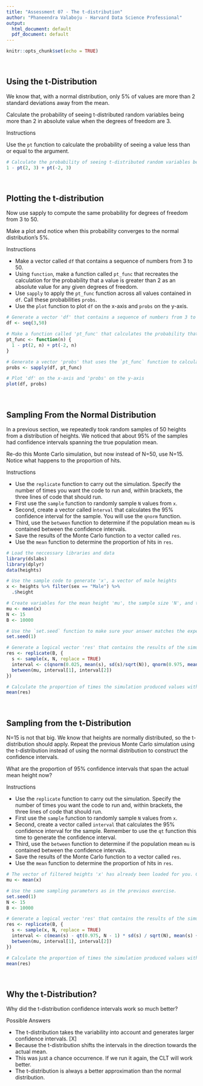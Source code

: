 ```yaml
---
title: "Assessment 07 - The t-distribution"
author: "Phaneendra Valaboju - Harvard Data Science Professional"
output:
  html_document: default
  pdf_document: default
---
```


```r
knitr::opts_chunk$set(echo = TRUE)
```

<br/>

## **Using the t-Distribution**
We know that, with a normal distribution, only 5% of values are more than 2 standard deviations away from the mean.

Calculate the probability of seeing t-distributed random variables being more than 2 in absolute value when the degrees of freedom are 3.

Instructions

Use the ```pt``` function to calculate the probability of seeing a value less than or equal to the argument.

```r
# Calculate the probability of seeing t-distributed random variables being more than 2 in absolute value when 'df = 3'.
1 - pt(2, 3) + pt(-2, 3)
```

<br/>

## **Plotting the t-distribution**
Now use sapply to compute the same probability for degrees of freedom from 3 to 50.

Make a plot and notice when this probability converges to the normal distribution's 5%.

Instructions

- Make a vector called ```df``` that contains a sequence of numbers from 3 to 50.
- Using ```function```, make a function called ```pt_func``` that recreates the calculation for the probability that a value is greater than 2 as an absolute value for any given degrees of freedom.
- Use ```sapply``` to apply the ```pt_func``` function across all values contained in ```df```. Call these probabilities ```probs```.
- Use the ```plot``` function to plot ```df``` on the x-axis and ```probs``` on the y-axis.


```r
# Generate a vector 'df' that contains a sequence of numbers from 3 to 50
df <- seq(3,50)

# Make a function called 'pt_func' that calculates the probability that a value is more than |2| for any degrees of freedom 
pt_func <- function(n) {
  1 - pt(2, n) + pt(-2, n)
}

# Generate a vector 'probs' that uses the `pt_func` function to calculate the probabilities
probs <- sapply(df, pt_func)

# Plot 'df' on the x-axis and 'probs' on the y-axis
plot(df, probs)
```

<br/>

## **Sampling From the Normal Distribution**
In a previous section, we repeatedly took random samples of 50 heights from a distribution of heights. We noticed that about 95% of the samples had confidence intervals spanning the true population mean.

Re-do this Monte Carlo simulation, but now instead of N=50, use N=15. Notice what happens to the proportion of hits.

Instructions

- Use the ```replicate``` function to carry out the simulation. Specify the number of times you want the code to run and, within brackets, the three lines of code that should run.
- First use the ```sample``` function to randomly sample ```N``` values from ```x```.
- Second, create a vector called i```nterval``` that calculates the 95% confidence interval for the sample. You will use the ```qnorm``` function.
- Third, use the ```between``` function to determine if the population mean ```mu``` is contained between the confidence intervals.
- Save the results of the Monte Carlo function to a vector called ```res```.
- Use the ```mean``` function to determine the proportion of hits in ```res```.

```r
# Load the neccessary libraries and data
library(dslabs)
library(dplyr)
data(heights)

# Use the sample code to generate 'x', a vector of male heights
x <- heights %>% filter(sex == "Male") %>%
  .$height

# Create variables for the mean height 'mu', the sample size 'N', and the number of times the simulation should run 'B'
mu <- mean(x)
N <- 15
B <- 10000

# Use the `set.seed` function to make sure your answer matches the expected result after random sampling
set.seed(1)

# Generate a logical vector 'res' that contains the results of the simulations
res <- replicate(B, {
  s <- sample(x, N, replace = TRUE)
  interval <- c(qnorm(0.025, mean(s), sd(s)/sqrt(N)), qnorm(0.975, mean(s), sd(s)/sqrt(N)))
  between(mu, interval[1], interval[2])
})

# Calculate the proportion of times the simulation produced values within the 95% confidence interval. Print this value to the console.
mean(res)
```

<br/>

## **Sampling from the t-Distribution**
N=15 is not that big. We know that heights are normally distributed, so the t-distribution should apply. Repeat the previous Monte Carlo simulation using the t-distribution instead of using the normal distribution to construct the confidence intervals.

What are the proportion of 95% confidence intervals that span the actual mean height now?

Instructions

- Use the ```replicate``` function to carry out the simulation. Specify the number of times you want the code to run and, within brackets, the three lines of code that should run.
- First use the ```sample``` function to randomly sample ```N``` values from ```x```.
- Second, create a vector called ```interval``` that calculates the 95% confidence interval for the sample. Remember to use the ```qt``` function this time to generate the confidence interval.
- Third, use the ```between``` function to determine if the population mean ```mu``` is contained between the confidence intervals.
- Save the results of the Monte Carlo function to a vector called ```res```.
- Use the ```mean``` function to determine the proportion of hits in ```res```.

```r
# The vector of filtered heights 'x' has already been loaded for you. Calculate the mean.
mu <- mean(x)

# Use the same sampling parameters as in the previous exercise.
set.seed(1)
N <- 15
B <- 10000

# Generate a logical vector 'res' that contains the results of the simulations using the t-distribution
res <- replicate(B, {
  s <- sample(x, N, replace = TRUE)
  interval <- c(mean(s) - qt(0.975, N - 1) * sd(s) / sqrt(N), mean(s) + qt(0.975, N - 1) * sd(s) / sqrt(N))
  between(mu, interval[1], interval[2])
})

# Calculate the proportion of times the simulation produced values within the 95% confidence interval. Print this value to the console.
mean(res)
```

<br/>

## **Why the t-Distribution?**
Why did the t-distribution confidence intervals work so much better?

Possible Answers

- The t-distribution takes the variability into account and generates larger confidence intervals. [X]
- Because the t-distribution shifts the intervals in the direction towards the actual mean.
- This was just a chance occurrence. If we run it again, the CLT will work better.
- The t-distribution is always a better approximation than the normal distribution.
